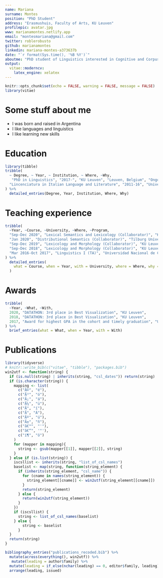 ```yaml
---
name: Mariana
surname: Montes
position: "PhD Student"
address: "Erasmushuis, Faculty of Arts, KU Leuven"
profilepic: avatar.jpg
www: marianamontes.netlify.app
email: "montesmariana@gmail.com"
twitter: roblerobusto
github: marianamontes
linkedin: mariana-montes-a373637b
date: "`r format(Sys.time(), '%B %Y')`"
aboutme: "PhD student of Linguistics interested in Cognitive and Corpus linguistics and Data visualization"
output:
  vitae::moderncv:
    latex_engine: xelatex
---
```


```r
knitr::opts_chunk$set(echo = FALSE, warning = FALSE, message = FALSE)
library(vitae)
```

# Some stuff about me

 * I was born and raised in Argentina
 * I like languages and linguistics
 * I like learning new skills

# Education

```r
library(tibble)
tribble(
  ~ Degree, ~ Year, ~ Institution, ~ Where, ~Why,
   "PhD in Linguistics", "2017-", "KU Leuven", "Leuven, Belgium", "Ongoing",
  "Lincenciatura in Italian Language and Literature", "2011-16", "Universidad Nacional de Córdoba", "Córdoba, Argentina", "Cumulative GPA: 9.25/10"
) %>% 
  detailed_entries(Degree, Year, Institution, Where, Why)
```

# Teaching experience

```r
tribble(
  ~Year, ~Course, ~University, ~Where, ~Program,
  "Sep-Dec 2020", "Lexical Semantics and Lexicology (Collaborator)", "KU Leuven", "Leuven, Belgium", "Advanced Master in Linguistics",
  "Jan 2020", "Distributional Semantics (Collaborator)", "Tilburg University", "Tilburg, Netherlands", "Winter LOT School",
  "Sep-Dec 2019", "Lexicology and Morphology (Collaborator)", "KU Leuven", "Leuven, Belgium", "Master in Linguistics",
  "Sep-Dec 2018", "Lexicology and Morphology (Collaborator)", "KU Leuven", "Leuven, Belgium", "Master in Linguistics",
  "Mar 2016-Oct 2017", "Linguistics I (TA)", "Universidad Nacional de Córdoba", "Córdoba, Argentina","Degree in Italian Language and Literature (Licenciatura, Profesorado, Traductorado)"
) %>%
  detailed_entries(
    what = Course, when = Year, with = University, where = Where, why = Program
  )
```

# Awards

```r
tribble(
  ~Year, ~What, ~With,
  2020, "DATATHON: 3rd place in Best Visualization", "KU Leuven",
  2018, "DATATHON: 3rd place in Best Visualization", "KU Leuven",
  2017, "Award for highest GPA in the cohort and timely graduation", "Universidad Nacional de Córdoba"
) %>% 
  brief_entries(what = What, when = Year, with = With)
```


# Publications

<!-- TODO Filter and translate publications -->

```r
library(tidyverse)
# knitr::write_bib(c("vitae", "tibble"), "packages.bib")
win2utf <- function(string) {
  if (is.null(string) | inherits(string, "csl_dates")) return(string)
  if (is.character(string)) {
    mapping <- list(
      c("Ã©", "é"),
      c("Ã³", "ó"),
      c("Ã¡", "á"),
      c("Ã¼", "ü"),
      c("Ã­", "í"),
      c("Ã", "Á"),
      c("Ãº", "ú"),
      c("Ã±", "ñ"),
      c("â€™", "'"),
      c("â€“", '"'),
      c("í¶", "ö")
    )
    for (mapper in mapping){
      string <- gsub(mapper[[1]], mapper[[2]], string)
    }
  } else if (is.list(string)) {
    iscsllist <- inherits(string, "list_of_csl_names")
    baselist <- map(string, function(string_element) {
      if (inherits(string_element, "csl_name")) {
        for (cname in names(string_element)) {
          string_element[[cname]] <- win2utf(string_element[[cname]])
        }
        return(string_element)
      } else {
        return(win2utf(string_element))
      }
    })
    if (iscsllist) {
      string <- list_of_csl_names(baselist)
    } else {
        string <- baselist
      }
  }
  return(string)
}

bibliography_entries("publications_recoded.bib") %>%
  mutate(across(everything(), win2utf)) %>% 
   mutate(leading = author$family) %>%
  mutate(leading = if_else(nchar(leading) == 0, editor$family, leading)) %>% 
  arrange(leading, issued)
```

